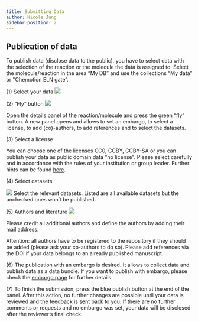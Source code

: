 ```yaml
---
title: Submitting Data
author: Nicole Jung
sidebar_position: 2
---
```


## Publication of data

To publish data (disclose data to the public), you have to select data with the selection of the reaction or the molecule the data is assigned to. Select the molecule/reaction in the area “My DB” and use the collections “My data” or "Chemotion ELN gate”.

(1) Select your data<!--truncate-->
![](/img/docs/publication-review-process/d0139cda-e311-46e9-a0e6-8693fc769f8b_image_20191030-26466-1bugfxg.png)

(2) “Fly” button
![](/img/docs/publication-review-process/d0139cda-e311-46e9-a0e6-8693fc769f8b_image_20191030-26466-129koqg.png)

Open the details panel of the reaction/molecule and press the green “fly” button. A new panel opens and allows to set an embargo, to select a license, to add (co)-authors, to add references and to select the datasets.

(3) Select a license

You can choose one of the licenses CC0, CCBY, CCBY-SA or you can publish your data as public domain data "no license". Please select carefully and in accordance with the rules of your institution or group leader. Further hints can be found [here](../faq#under-which-kind-of-license-are-the-data-of-the-chemotion-repository-available).

(4) Select datasets

![](/img/docs/publication-review-process/d0139cda-e311-46e9-a0e6-8693fc769f8b_image_20191030-26466-oafvny.png)
Select the relevant datasets. Listed are all available datasets but the unchecked ones won’t be published.

(5) Authors and literature
![](/img/docs/publication-review-process/d0139cda-e311-46e9-a0e6-8693fc769f8b_image_20191030-26466-b65f37.png)

Please credit all additional authors and define the authors by adding their mail address.

Attention: all authors have to be registered to the repository if they should be added (please ask your co-authors to do so). Please add references via the DOI if your data belongs to an already published manuscript.

(6) The publication with an embargo is desired. It allows to collect data and publish data as a data bundle. If you want to publish with embargo, please check the [embargo page](embargo) for further details.

(7) To finish the submission, press the blue publish button at the end of the panel. After this action, no further changes are possible until your data is reviewed and the feedback is sent back to you. If there are no further comments or requests and no embargo was set, your data will be disclosed after the reviewer’s final check.

